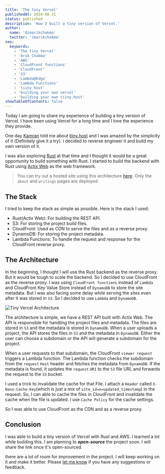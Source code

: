 ```yaml
---
title: 'The tiny Vercel'
publishedAt: 2024-08-31
status: published
description: 'How I built a tiny version of Vercel.'
author:
  name: '@imarikchakma'
  twitter: 'imarikchakma'
seo:
  keywords:
    - 'The tiny Vercel'
    - 'Arik Chakma'
    - 'AWS'
    - 'CloudFront functions'
    - 'CloudFront'
    - 'S3'
    - 'Lambda@Edge'
    - 'Lambda Functions'
    - 'tiiny host'
    - 'building your own vercel'
    - 'building your own tiiny.host'
showTableOfContents: false
---
```



Today I am going to share my experience of building a tiny version of Vercel. I have been using Vercel for a long time and I love the experience they provide.

One day [Kamran](https://x.com/kamrify) told me about [tiiny.host](https://tiiny.host) and I was amazed by the simplicity of it (Definitely give it a try). I decided to reverse engineer it and build my own version of it.

I was also exploring [Rust](https://www.rust-lang.org/) at that time and I thought it would be a great opportunity to build something with Rust. I started to build the backend with Rust using [Actix Web](https://actix.rs/) as the web framework.

> You can try out a hosted site using this architecture [here](https://arikko.chit.fun). Only the `about` and `writings` pages are deployed.

## The Stack

I tried to keep the stack as simple as possible. Here is the stack I used:

- Rust(Actix Web): For building the REST API.
- S3: For storing the project build files.
- CloudFront: Used as CDN to serve the files and as a reverse proxy.
- DynamoDB: For storing the project metadata.
- Lambda Functions: To handle the request and response for the CloudFront reverse proxy.

## The Architecture

In the beginning, I thought I will use the Rust backend as the reverse proxy. But it would be tough to scale the backend. So I decided to use CloudFront as the reverse proxy. I was using `CloudFront functions` instead of `Lambda` and CloudFront Key Value Store instead of `DynamoDB` to store the site metadata. But I was also facing some delay while serving the sites even after it was stored in `S3`. So I decided to use `Lambda` and `DynamoDB`.

<Image src={architecture} class="rounded-xl" alt="Tiny Vercel Architecture" />

The architecture is simple, we have a REST API built with Actix Web. The API is responsible for handling the project files and metadata. The files are stored in `S3` and the metadata is stored in `DynamoDB`. When a user uploads a project, the API stores the files in `S3` and the metadata in `DynamoDB`. Either the user can choose a subdomain or the API will generate a subdomain for the project.

When a user requests to that subdomain, the CloudFront `viewer request` triggers a Lambda function. The Lambda function checks the subdomain from the `request` `Host` header and fetches the metadata from `DynamoDB`. If the metadata is found, it updates the `request` `URI` to the `S3` file URL and forwards the request to the `S3` bucket.

I used a trick to invalidate the cache for that File. I attach a `Header` called `X-Nano-Cache-Key`(which is just a mix of `site_id=x=updated_timestamp`) in the request. So, I can able to cache the files in CloudFront and invalidate the cache when the file is updated. I use `Cache Policy` for the cache settings.

So I was able to use CloudFront as the CDN and as a reverse proxy.

## Conclusion

I was able to build a tiny version of Vercel with Rust and AWS. I learned a lot while building this. I am planning to _**open-source**_ the project soon. I will share the link once it's open-sourced.

there are a lot of room for improvement in the project. I will keep working on it and make it better. Please [let me know](https://x.com/imarikchakma) if you have any suggestions or feedback.
